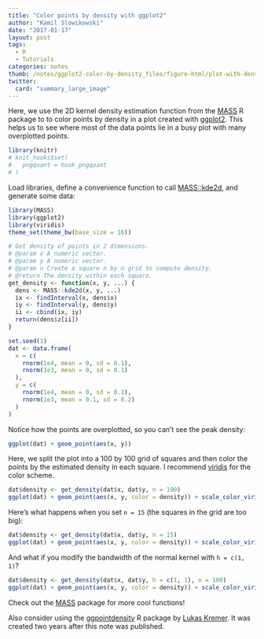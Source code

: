 ```yaml
---
title: "Color points by density with ggplot2"
author: "Kamil Slowikowski"
date: "2017-01-17"
layout: post
tags:
  - R
  - Tutorials
categories: notes
thumb: /notes/ggplot2-color-by-density_files/figure-html/plot-with-density-1.png
twitter:
  card: "summary_large_image"
---
```


Here, we use the 2D kernel density estimation function from the [MASS] R
package to to color points by density in a plot created with [ggplot2]. This
helps us to see where most of the data points lie in a busy plot with many
overplotted points.

<!--more-->


```r
library(knitr)
# knit_hooks$set(
#   pngquant = hook_pngquant
# )
```


Load libraries, define a convenience function to call [MASS::kde2d], and generate some data:

[MASS::kde2d]: https://stat.ethz.ch/R-manual/R-devel/library/MASS/html/kde2d.html


```r
library(MASS)
library(ggplot2)
library(viridis)
theme_set(theme_bw(base_size = 16))

# Get density of points in 2 dimensions.
# @param x A numeric vector.
# @param y A numeric vector.
# @param n Create a square n by n grid to compute density.
# @return The density within each square.
get_density <- function(x, y, ...) {
  dens <- MASS::kde2d(x, y, ...)
  ix <- findInterval(x, dens$x)
  iy <- findInterval(y, dens$y)
  ii <- cbind(ix, iy)
  return(dens$z[ii])
}

set.seed(1)
dat <- data.frame(
  x = c(
    rnorm(1e4, mean = 0, sd = 0.1),
    rnorm(1e3, mean = 0, sd = 0.1)
  ),
  y = c(
    rnorm(1e4, mean = 0, sd = 0.1),
    rnorm(1e3, mean = 0.1, sd = 0.2)
  )
)
```


Notice how the points are overplotted, so you can't see the peak density:


```r
ggplot(dat) + geom_point(aes(x, y))
```


Here, we split the plot into a 100 by 100 grid of squares and then color the
points by the estimated density in each square. I recommend [viridis] for the
color scheme.

[viridis]: https://cran.r-project.org/web/packages/viridis/vignettes/intro-to-viridis.html


```r
dat$density <- get_density(dat$x, dat$y, n = 100)
ggplot(dat) + geom_point(aes(x, y, color = density)) + scale_color_viridis()
```


Here's what happens when you set `n = 15` (the squares in the grid are too big):


```r
dat$density <- get_density(dat$x, dat$y, n = 15)
ggplot(dat) + geom_point(aes(x, y, color = density)) + scale_color_viridis()
```


And what if you modify the bandwidth of the normal kernel with `h = c(1, 1)`?


```r
dat$density <- get_density(dat$x, dat$y, h = c(1, 1), n = 100)
ggplot(dat) + geom_point(aes(x, y, color = density)) + scale_color_viridis()
```


Check out the [MASS] package for more cool functions!

[MASS]: https://CRAN.R-project.org/package=MASS
[ggplot2]: https://CRAN.R-project.org/package=ggplot2

Also consider using the [ggpointdensity] R package by [Lukas Kremer]. It was
created two years after this note was published. 

[ggpointdensity]: https://github.com/LKremer/ggpointdensity
[Lukas Kremer]: https://github.com/LKremer

